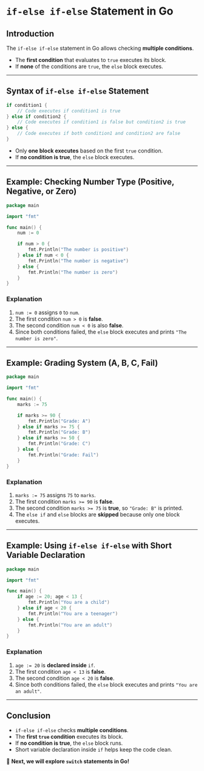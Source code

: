 # **`if-else if-else` Statement in Go**

## **Introduction**

The `if-else if-else` statement in Go allows checking **multiple conditions**.

- The **first condition** that evaluates to `true` executes its block.
- If **none** of the conditions are `true`, the `else` block executes.

---

## **Syntax of `if-else if-else` Statement**

```go filename="main.go" copy
if condition1 {
    // Code executes if condition1 is true
} else if condition2 {
    // Code executes if condition1 is false but condition2 is true
} else {
    // Code executes if both condition1 and condition2 are false
}
```

- Only **one block executes** based on the first `true` condition.
- If **no condition is true**, the `else` block executes.

---

## **Example: Checking Number Type (Positive, Negative, or Zero)**

```go filename="main.go" copy
package main

import "fmt"

func main() {
    num := 0

    if num > 0 {
        fmt.Println("The number is positive")
    } else if num < 0 {
        fmt.Println("The number is negative")
    } else {
        fmt.Println("The number is zero")
    }
}
```

### **Explanation**

1. `num := 0` assigns `0` to `num`.
2. The first condition `num > 0` is **false**.
3. The second condition `num < 0` is also **false**.
4. Since both conditions failed, the `else` block executes and prints `"The number is zero"`.

---

## **Example: Grading System (A, B, C, Fail)**

```go filename="main.go" copy
package main

import "fmt"

func main() {
    marks := 75

    if marks >= 90 {
        fmt.Println("Grade: A")
    } else if marks >= 75 {
        fmt.Println("Grade: B")
    } else if marks >= 50 {
        fmt.Println("Grade: C")
    } else {
        fmt.Println("Grade: Fail")
    }
}
```

### **Explanation**

1. `marks := 75` assigns `75` to `marks`.
2. The first condition `marks >= 90` is **false**.
3. The second condition `marks >= 75` is **true**, so `"Grade: B"` is printed.
4. The `else if` and `else` blocks are **skipped** because only one block executes.

---

## **Example: Using `if-else if-else` with Short Variable Declaration**

```go filename="main.go" copy
package main

import "fmt"

func main() {
    if age := 20; age < 13 {
        fmt.Println("You are a child")
    } else if age < 20 {
        fmt.Println("You are a teenager")
    } else {
        fmt.Println("You are an adult")
    }
}
```

### **Explanation**

1. `age := 20` is **declared inside** `if`.
2. The first condition `age < 13` is **false**.
3. The second condition `age < 20` is **false**.
4. Since both conditions failed, the `else` block executes and prints `"You are an adult"`.

---

## **Conclusion**

- `if-else if-else` checks **multiple conditions**.
- The **first `true` condition** executes its block.
- If **no condition is true**, the `else` block runs.
- Short variable declaration inside `if` helps keep the code clean.

🚀 **Next, we will explore `switch` statements in Go!**
